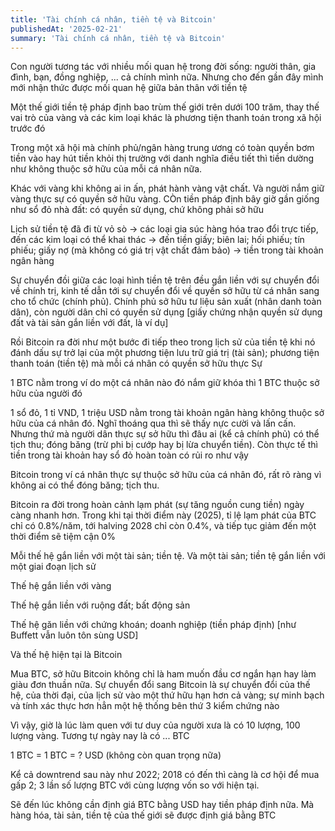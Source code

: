 ```yaml
---
title: 'Tài chính cá nhân, tiền tệ và Bitcoin'
publishedAt: '2025-02-21'
summary: 'Tài chính cá nhân, tiền tệ và Bitcoin'
---
```


Con người tương tác với nhiều mối quan hệ trong đời sống: người thân, gia đình, bạn, đồng nghiệp, ... cả chính mình nữa.
Nhưng cho đến gần đây mình mới nhận thức được mối quan hệ giữa bản thân với tiền tệ

Một thế giới tiền tệ pháp định bao trùm thế giới trên dưới 100 trăm, thay thế vai trò của vàng và các kim loại
khác là phương tiện thanh toán trong xã hội trước đó 

Trong một xã hội mà chính phủ/ngân hàng trung ương có toàn quyền bơm tiền vào hay hút tiền khỏi thị trường với danh nghĩa
điều tiết thì tiền dường như không thuộc sở hữu của mỗi cá nhân nữa. 

Khác với vàng khi không ai in ấn, phát hành vàng vật chất. Và người nắm giữ vàng thực sự có quyền sở hữu vàng. CÒn tiền
pháp định bây giờ gần giống như sổ đỏ nhà đất: có quyền sử dụng, chứ không phải sở hữu

Lịch sử tiền tệ đã đi từ vỏ sò -> các loại gia súc hàng hóa trao đổi trực tiếp, đến các kim loại có thể khai thác -> đến
tiền giấy; biên lai; hối phiếu; tín phiếu; giấy nợ (mà không có giá trị vật chất đảm bảo) -> tiền trong tài khoản ngân hàng

Sự chuyển đồi giữa các loại hình tiền tệ trên đều gắn liền với sự chuyển đổi về chính trị, kinh tế dẫn tới sự chuyển đổi về
quyền sở hữu từ cá nhân sang cho tổ chức (chính phủ). Chính phủ sở hữu tư liệu sản xuất (nhân danh toàn dân), còn người dân 
chỉ có quyền sử dụng [giấy chứng nhận quyền sử dụng đất và tài sản gắn liền với đất, là ví dụ]

Rồi Bitcoin ra đời như một bước đi tiếp theo trong lịch sử của tiền tệ khi nó đánh dấu sự trở lại của một 
phương tiện lưu trữ giá trị (tài sản); phương tiện thanh toán (tiền tệ) mà mỗi cá nhân có quyền sở hữu thực Sự

1 BTC nằm trong ví do một cá nhân nào đó nắm giữ khóa thì 1 BTC thuộc sở hữu của người đó

1 sổ đỏ, 1 tỉ VND, 1 triệu USD nằm trong tài khoản ngân hàng không thuộc sở hữu của cá nhân đó.
Nghĩ thoáng qua thì sẽ thấy nực cười và lấn cấn. Nhưng thứ mà người dân thực sự sở hữu thì đâu ai (kể cả chính phủ) có thể tịch thu;
đóng băng (trừ phi bị cướp hay bị lừa chuyển tiền). Còn thực tế thì tiền trong tài khoản hay sổ đỏ hoàn toàn có rủi ro như vậy

Bitcoin trong ví cá nhân thực sự thuộc sở hữu của cá nhân đó, rất rõ ràng vì không ai có thể đóng băng; tịch thu.

Bitcoin ra đời trong hoàn cảnh lạm phát (sự tăng nguồn cung tiền) ngày càng nhanh hơn. Trong khi tại thời điểm này (2025), tỉ lệ 
lạm phát của BTC chỉ có 0.8%/năm, tới halving 2028 chỉ còn 0.4%, và tiếp tục giảm đến một thời điểm sẽ tiệm cận 0% 

Mỗi thế hệ gắn liền với một tài sản; tiền tệ. Và một tài sản; tiền tệ gắn liền với một giai đoạn lịch sử

Thế hệ gắn liền với vàng

Thế hệ gắn liền với ruộng đất; bất động sản

Thế hệ găn liền với chứng khoán; doanh nghiệp (tiền pháp định) [như Buffett vẫn luôn tôn sùng USD]

Và thế hệ hiện tại là Bitcoin

Mua BTC, sở hữu Bitcoin không chỉ là ham muốn đầu cơ ngắn hạn hay làm giàu đơn thuần nữa. Sự chuyển đổi sang Bitcoin 
là sự chuyển đổi của thế hệ, của thời đại, của lịch sử vào một thứ hữu hạn hơn cả vàng; sự minh bạch và tính xác thực hơn hẳn một 
hệ thống bên thứ 3 kiểm chứng nào

Vì vậy, giờ là lúc làm quen với tư duy của người xưa là có 10 lượng, 100 lượng vàng. Tương tự ngày nay là có ... BTC

1 BTC = 1 BTC = ? USD (không còn quan trọng nữa)

Kể cả downtrend sau này như 2022; 2018 có đến thì càng là cơ hội để mua gấp 2; 3 lần số lượng BTC với cùng lượng vốn so với hiện tại.

Sẽ đến lúc không cần định giá BTC bằng USD hay tiền pháp định nữa. Mà hàng hóa, tài sản, tiền tệ của thế giới sẽ
được định giá bằng BTC



